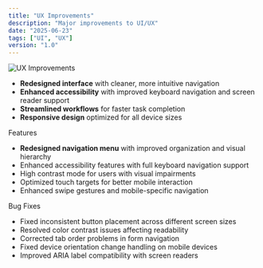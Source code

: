 ```yaml
---
title: "UX Improvements"
description: "Major improvements to UI/UX"
date: "2025-06-23"
tags: ["UI", "UX"]
version: "1.0"
---
```


![UX Improvements](https://images.unsplash.com/photo-1680016661694-1cd3faf31c3a?q=80&w=2874&auto=format&fit=crop&ixlib=rb-4.1.0&ixid=M3wxMjA3fDB8MHxwaG90by1wYWdlfHx8fGVufDB8fHx8fA%3D%3D)

- **Redesigned interface** with cleaner, more intuitive navigation
- **Enhanced accessibility** with improved keyboard navigation and screen reader support
- **Streamlined workflows** for faster task completion
- **Responsive design** optimized for all device sizes

<Accordion type="multiple" className="w-full not-prose">
  <AccordionItem value="item-1">
    <AccordionTrigger>Features</AccordionTrigger>
    <AccordionContent className="flex flex-col gap-4 text-balance">
      <ul className="list-disc space-y-2 pl-4">
        <li>
          <strong>Redesigned navigation menu</strong> with improved organization
          and visual hierarchy
        </li>
        <li>
          Enhanced accessibility features with full keyboard navigation support
        </li>
        <li>High contrast mode for users with visual impairments</li>
        <li>Optimized touch targets for better mobile interaction</li>
        <li>Enhanced swipe gestures and mobile-specific navigation</li>
      </ul>
    </AccordionContent>
  </AccordionItem>
  <AccordionItem value="item-2">
    <AccordionTrigger>Bug Fixes</AccordionTrigger>
    <AccordionContent className="flex flex-col gap-4 text-balance">
      <ul className="list-disc space-y-2 pl-4">
        <li>
          Fixed inconsistent button placement across different screen sizes
        </li>
        <li>Resolved color contrast issues affecting readability</li>
        <li>Corrected tab order problems in form navigation</li>
        <li>Fixed device orientation change handling on mobile devices</li>
        <li>Improved ARIA label compatibility with screen readers</li>
      </ul>
    </AccordionContent>
  </AccordionItem>
</Accordion>
